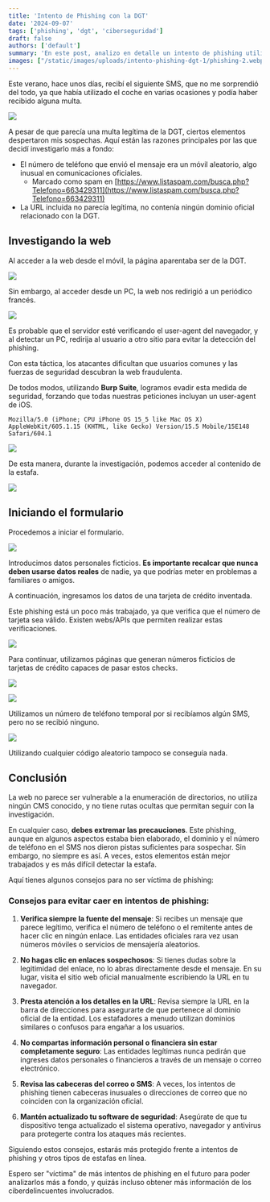```yaml
---
title: 'Intento de Phishing con la DGT'
date: '2024-09-07'
tags: ['phishing', 'dgt', 'ciberseguridad']
draft: false
authors: ['default']
summary: 'En este post, analizo en detalle un intento de phishing utilizando como señuelo la Dirección General de Tráfico (DGT) de España. Describo el proceso de investigación, cómo se logró evadir medidas de seguridad, y ofrezco consejos prácticos para evitar caer en este tipo de estafas.'
images: ["/static/images/uploads/intento-phishing-dgt-1/phishing-2.webp"]
---
```


Este verano, hace unos días, recibí el siguiente SMS, que no me sorprendió del todo, ya que había utilizado el coche en varias ocasiones y podía haber recibido alguna multa.

![](/static/images/uploads/intento-phishing-dgt-1/phishing-1.webp)

A pesar de que parecía una multa legítima de la DGT, ciertos elementos despertaron mis sospechas. Aquí están las razones principales por las que decidí investigarlo más a fondo:

* El número de teléfono que envió el mensaje era un móvil aleatorio, algo inusual en comunicaciones oficiales.
  * Marcado como spam en [https://www.listaspam.com/busca.php?Telefono=663429311](https://www.listaspam.com/busca.php?Telefono=663429311)
* La URL incluida no parecía legítima, no contenía ningún dominio oficial relacionado con la DGT.

## Investigando la web

Al acceder a la web desde el móvil, la página aparentaba ser de la DGT.

![](/static/images/uploads/intento-phishing-dgt-1/phishing-2.webp)

Sin embargo, al acceder desde un PC, la web nos redirigió a un periódico francés.

![](/static/images/uploads/intento-phishing-dgt-1/phishing-3.webp)

Es probable que el servidor esté verificando el user-agent del navegador, y al detectar un PC, redirija al usuario a otro sitio para evitar la detección del phishing.

Con esta táctica, los atacantes dificultan que usuarios comunes y las fuerzas de seguridad descubran la web fraudulenta.

De todos modos, utilizando **Burp Suite**, logramos evadir esta medida de seguridad, forzando que todas nuestras peticiones incluyan un user-agent de iOS.

```plaintext
Mozilla/5.0 (iPhone; CPU iPhone OS 15_5 like Mac OS X) AppleWebKit/605.1.15 (KHTML, like Gecko) Version/15.5 Mobile/15E148 Safari/604.1
```

![](/static/images/uploads/intento-phishing-dgt-1/phishing-4.webp)

De esta manera, durante la investigación, podemos acceder al contenido de la estafa.

![](/static/images/uploads/intento-phishing-dgt-1/phishing-5.webp)

## Iniciando el formulario

Procedemos a iniciar el formulario.

![](/static/images/uploads/intento-phishing-dgt-1/phishing-6.webp)

Introducimos datos personales ficticios. **Es importante recalcar que nunca deben usarse datos reales** de nadie, ya que podrías meter en problemas a familiares o amigos.

A continuación, ingresamos los datos de una tarjeta de crédito inventada.

Este phishing está un poco más trabajado, ya que verifica que el número de tarjeta sea válido. Existen webs/APIs que permiten realizar estas verificaciones.

![](/static/images/uploads/intento-phishing-dgt-1/phishing-7.webp)

Para continuar, utilizamos páginas que generan números ficticios de tarjetas de crédito capaces de pasar estos checks.

![](/static/images/uploads/intento-phishing-dgt-1/phishing-8.webp)

![](/static/images/uploads/intento-phishing-dgt-1/phishing-9.webp)

Utilizamos un número de teléfono temporal por si recibíamos algún SMS, pero no se recibió ninguno.

![](/static/images/uploads/intento-phishing-dgt-1/phishing-10.webp)

Utilizando cualquier código aleatorio tampoco se conseguía nada.

## Conclusión

La web no parece ser vulnerable a la enumeración de directorios, no utiliza ningún CMS conocido, y no tiene rutas ocultas que permitan seguir con la investigación.

En cualquier caso, **debes extremar las precauciones**. Este phishing, aunque en algunos aspectos estaba bien elaborado, el dominio y el número de teléfono en el SMS nos dieron pistas suficientes para sospechar. Sin embargo, no siempre es así. A veces, estos elementos están mejor trabajados y es más difícil detectar la estafa.

Aquí tienes algunos consejos para no ser víctima de phishing:

### Consejos para evitar caer en intentos de phishing:

1. **Verifica siempre la fuente del mensaje**: Si recibes un mensaje que parece legítimo, verifica el número de teléfono o el remitente antes de hacer clic en ningún enlace. Las entidades oficiales rara vez usan números móviles o servicios de mensajería aleatorios.
   
2. **No hagas clic en enlaces sospechosos**: Si tienes dudas sobre la legitimidad del enlace, no lo abras directamente desde el mensaje. En su lugar, visita el sitio web oficial manualmente escribiendo la URL en tu navegador.

3. **Presta atención a los detalles en la URL**: Revisa siempre la URL en la barra de direcciones para asegurarte de que pertenece al dominio oficial de la entidad. Los estafadores a menudo utilizan dominios similares o confusos para engañar a los usuarios.

4. **No compartas información personal o financiera sin estar completamente seguro**: Las entidades legítimas nunca pedirán que ingreses datos personales o financieros a través de un mensaje o correo electrónico.

5. **Revisa las cabeceras del correo o SMS**: A veces, los intentos de phishing tienen cabeceras inusuales o direcciones de correo que no coinciden con la organización oficial.

6. **Mantén actualizado tu software de seguridad**: Asegúrate de que tu dispositivo tenga actualizado el sistema operativo, navegador y antivirus para protegerte contra los ataques más recientes.

Siguiendo estos consejos, estarás más protegido frente a intentos de phishing y otros tipos de estafas en línea.

Espero ser "víctima" de más intentos de phishing en el futuro para poder analizarlos más a fondo, y quizás incluso obtener más información de los ciberdelincuentes involucrados.
